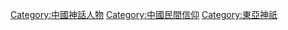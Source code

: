 {{Commonscat|Chinese deities}}

[[Category:中國神話人物|Category:中國神話人物]]
[[Category:中國民間信仰|Category:中國民間信仰]]
[[Category:東亞神祇|Category:東亞神祇]]
